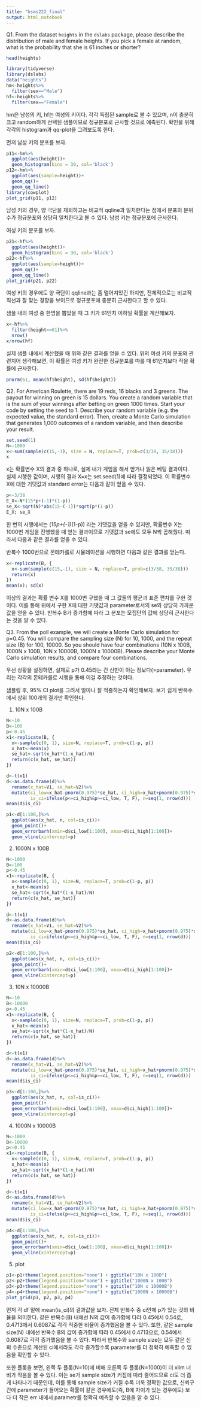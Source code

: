 ```yaml
---
title: "bsms222_final"
output: html_notebook
---
```


Q1. From the dataset `heights` in the `dslabs` package, please describe the distribution of male and female heights. If you pick a female at random, what is the probability that she is 61 inches or shorter? 

```r
head(heights)
```

```r
library(tidyverse)
library(dslabs)
data("heights")
hm<-heights%>%
  filter(sex=="Male")
hf<-heights%>%
  filter(sex=="Female")
```

hm은 남성의 키, hf는 여성의 키이다. 각각 독립된 sample로 볼 수 있으며, n이 충분히 크고 random하게 선택된 샘플이므로 정규분포로 근사할 것으로 예측된다. 확인을 위해 각각의 histogram과 qq-plot을 그려보도록 한다.

먼저 남성 키의 분포를 보자.
```r
p11<-hm%>%
  ggplot(aes(height))+
  geom_histogram(bins = 30, col='black')
p12<-hm%>%
  ggplot(aes(sample=height))+
  geom_qq()+
  geom_qq_line()
library(cowplot)
plot_grid(p11, p12)
```
남성 키의 경우, 양 극단을 제외하고는 비교적 qqline과 일치한다는 점에서 분포의 분위수가 정규분포와 상당히 일치한다고 볼 수 있다. 남성 키는 정규분포에 근사한다.

여성 키의 분포를 보자.
```r
p21<-hf%>%
  ggplot(aes(height))+
  geom_histogram(bins = 30, col='black')
p22<-hf%>%
  ggplot(aes(sample=height))+
  geom_qq()+
  geom_qq_line()
plot_grid(p21, p22)
```
여성 키의 경우에도 양 극단이 qqline과는 좀 멀어져있긴 하지만, 전체적으로는 비교적 직선과 잘 맞는 경향을 보이므로 정규분포에 충분히 근사한다고 할 수 있다.

샘플 내의 여성 중 한명을 뽑았을 때 그 키가 61인치 이하일 확률을 계산해보자.
```r
x<-hf%>%
  filter(height<=61)%>%
  nrow()
x/nrow(hf)
```

실제 샘플 내에서 계산했을 때 위와 같은 결과를 얻을 수 있다. 위의 여성 키의 분포와 관련지어 생각해보면, 이 확률은 여성 키가 완전한 정규분포를 따를 때 61인치보다 작을 확률에 근사한다.
```r
pnorm(61, mean(hf$height), sd(hf$height))
```


Q2. For American Roulette, there are 19 reds, 16 blacks and 3 greens. The payout for winning on green is 15 dollars. You create a random variable that is the sum of your winnings after betting on green 1000 times. Start your code by setting the seed to 1. Describe your random variable (e.g. the expected value, the standard error). Then, create a Monte Carlo simulation that generates 1,000 outcomes of a random variable, and then describe your result.

```r
set.seed(1)
N<-1000
x<-sum(sample(c(15,-1), size = N, replace=T, prob=c(3/38, 35/38)))
x
```

x는 확률변수 X의 결과 중 하나로, 실제 내가 게임을 해서 얻거나 잃은 베팅 결과이다. 실제 시행한 값이며, 시행의 결과 X=x는 set.seed(1)에 따라 결정되었다. 이 확률변수 X에 대한 기댓값과 standard error는 다음과 같이 얻을 수 있다.

```r
p<-3/38
E_X<-N*(15*p+(-1)*(1-p))
se_X<-sqrt(N)*abs(15-(-1))*sqrt(p*(1-p))
E_X; se_X
```

한 번의 시행에서는 (15*p+(-1)*(1-p)) 라는 기댓값을 얻을 수 있지만, 확률변수 X는 1000번 게임을 진행했을 때 얻는 결과이므로 기댓값과 se에도 모두 N씩 곱해줬다. 따라서 다음과 같은 결과를 얻을 수 있다.

반복수 1000번으로 몬테카를로 시뮬레이션을 시행하면 다음과 같은 결과를 얻는다.
```r
x<-replicate(B, {
  x<-sum(sample(c(15,-1), size = N, replace=T, prob=c(3/38, 35/38)))
  return(x)
})
mean(x); sd(x)
```

이상의 결과는 확률 변수 X를 1000번 구했을 때 그 값들의 평균과 표준 편차를 구한 것이다. 이를 통해 위에서 구한 X에 대한 기댓값과 parameter로서의 se와 상당히 가까운 값을 얻을 수 있다. 반복수 B가 증가함에 따라 그 분포는 모집단의 값에 상당히 근사한다는 것을 알 수 있다.

Q3. From the poll example, we will create a Monte Carlo simulation for p=0.45. You will compare the sampling size (N) for 10, 1000, and the repeat size (B) for 100, 10000. So you should have four combinations (10N x 100B, 1000N x 100B, 10N x 10000B, 1000N x 10000B). Please describe your Monte Carlo simulation results, and compare four combinations.

우선 상황을 설정하면, 실제로 p가 0.45라는 건 신만이 아는 정보다(=parameter). 우리는 각각의 몬테카를로 시행을 통해 이걸 추정하는 것이다.

샘플링 후, 95% CI plot을 그려서 얼마나 잘 적중하는지 확인해보자. 보기 쉽게 반복수에서 상위 100개의 결과만 확인한다.

1. 10N x 100B

```r
N<-10
B<-100
p<-0.45
x1<-replicate(B, {
  x<-sample(c(0, 1), size=N, replace=T, prob=c(1-p, p))
  x_hat<-mean(x)
  se_hat<-sqrt(x_hat*(1-x_hat)/N)
  return(c(x_hat, se_hat))
})

d<-t(x1)
d<-as.data.frame(d)%>%
  rename(x_hat=V1, se_hat=V2)%>%
  mutate(ci_low=x_hat-pnorm(0.975)*se_hat, ci_high=x_hat+pnorm(0.975)*se_hat, 
         is_ci=ifelse(p<=ci_high&p>=ci_low, T, F), n=seq(1, nrow(d)))
mean(d$is_ci)

p1<-d[1:100,]%>%
  ggplot(aes(x_hat, n, col=is_ci))+
  geom_point()+
  geom_errorbarh(xmin=d$ci_low[1:100], xmax=d$ci_high[1:100])+
  geom_vline(xintercept=p)
```

2. 1000N x 100B

```r
N<-1000
B<-100
p<-0.45
x1<-replicate(B, {
  x<-sample(c(0, 1), size=N, replace=T, prob=c(1-p, p))
  x_hat<-mean(x)
  se_hat<-sqrt(x_hat*(1-x_hat)/N)
  return(c(x_hat, se_hat))
})

d<-t(x1)
d<-as.data.frame(d)%>%
  rename(x_hat=V1, se_hat=V2)%>%
  mutate(ci_low=x_hat-pnorm(0.975)*se_hat, ci_high=x_hat+pnorm(0.975)*se_hat, 
         is_ci=ifelse(p<=ci_high&p>=ci_low, T, F), n=seq(1, nrow(d)))
mean(d$is_ci)

p2<-d[1:100,]%>%
  ggplot(aes(x_hat, n, col=is_ci))+
  geom_point()+
  geom_errorbarh(xmin=d$ci_low[1:100], xmax=d$ci_high[1:100])+
  geom_vline(xintercept=p)
```

3. 10N x 10000B

```r
N<-10
B<-10000
p<-0.45
x1<-replicate(B, {
  x<-sample(c(0, 1), size=N, replace=T, prob=c(1-p, p))
  x_hat<-mean(x)
  se_hat<-sqrt(x_hat*(1-x_hat)/N)
  return(c(x_hat, se_hat))
})

d<-t(x1)
d<-as.data.frame(d)%>%
  rename(x_hat=V1, se_hat=V2)%>%
  mutate(ci_low=x_hat-pnorm(0.975)*se_hat, ci_high=x_hat+pnorm(0.975)*se_hat, 
         is_ci=ifelse(p<=ci_high&p>=ci_low, T, F), n=seq(1, nrow(d)))
mean(d$is_ci)

p3<-d[1:100,]%>%
  ggplot(aes(x_hat, n, col=is_ci))+
  geom_point()+
  geom_errorbarh(xmin=d$ci_low[1:100], xmax=d$ci_high[1:100])+
  geom_vline(xintercept=p)
```

4. 1000N x 10000B

```r
N<-1000
B<-10000
p<-0.45
x1<-replicate(B, {
  x<-sample(c(0, 1), size=N, replace=T, prob=c(1-p, p))
  x_hat<-mean(x)
  se_hat<-sqrt(x_hat*(1-x_hat)/N)
  return(c(x_hat, se_hat))
})

d<-t(x1)
d<-as.data.frame(d)%>%
  rename(x_hat=V1, se_hat=V2)%>%
  mutate(ci_low=x_hat-pnorm(0.975)*se_hat, ci_high=x_hat+pnorm(0.975)*se_hat, 
         is_ci=ifelse(p<=ci_high&p>=ci_low, T, F), n=seq(1, nrow(d)))
mean(d$is_ci)

p4<-d[1:100,]%>%
  ggplot(aes(x_hat, n, col=is_ci))+
  geom_point()+
  geom_errorbarh(xmin=d$ci_low[1:100], xmax=d$ci_high[1:100])+
  geom_vline(xintercept=p)
```

5. plot

```r
p1<-p1+theme(legend.position="none") + ggtitle("10N x 100B")
p2<-p2+theme(legend.position="none") + ggtitle("1000N x 100B")
p3<-p3+theme(legend.position="none") + ggtitle("10N x 10000B")
p4<-p4+theme(legend.position="none") + ggtitle("1000N x 10000B")
plot_grid(p1, p2, p3, p4)
```

먼저 각 df 밑에 mean(is_ci)의 결과값을 보자. 전체 반복수 중 ci안에 p가 있는 것의 비율을 의미한다. 같은 반복수(B) 내에선 N의 값이 증가함에 다라 0.45에서 0.54로, 0.4713에서 0.6087로 각각 적중한 비율이 증가했음을 볼 수 있다. 또한, 같은 sample size(N) 내에선 반복수 B의 값이 증가함에 따라 0.45에서 0.4713으로, 0.54에서 0.6087로 각각 증가했음을 볼 수 있다. 따라서 반복수와 sample size는 모두 같은 신뢰 수준으로 계산된 ci에서라도 각각 증가할수록 parameter를 더 정확히 예측할 수 있음을 확인할 수 있다.

또한 플롯을 보면, 왼쪽 두 플롯(N=10)에 비해 오른쪽 두 플롯(N=1000)이 더 xlim 너비가 작음을 볼 수 있다. 이는 se가 sample size가 커짐에 따라 줄어드므로 ci도 더 좁게 나타나기 때문인데, 이를 통해 sample size가 커질 수록 더욱 정확한 값으로, 신뢰구간에 parameter가 들어오는 확률이 같은 경우에도(즉, B에 차이가 있는 경우에도) 보다 더 작은 err 내에서 parametr를 정확히 예측할 수 있음을 알 수 있다.